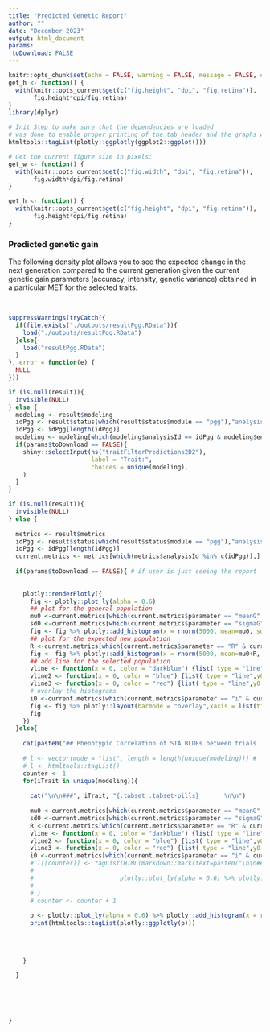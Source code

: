 ```yaml
---
title: "Predicted Genetic Report"
author: ""
date: "December 2023"
output: html_document
params:
 toDownload: FALSE
---
```



```r
knitr::opts_chunk$set(echo = FALSE, warning = FALSE, message = FALSE, error = FALSE)
get_h <- function() {
  with(knitr::opts_current$get(c("fig.height", "dpi", "fig.retina")),
       fig.height*dpi/fig.retina)
}
library(dplyr)
```

```r
# Init Step to make sure that the dependencies are loaded
# was done to enable proper printing of the tab header and the graphs within the for loop below using print(htmltools::tagList(ggplotly(...)))
htmltools::tagList(plotly::ggplotly(ggplot2::ggplot()))

# Get the current figure size in pixels:
get_w <- function() {
  with(knitr::opts_current$get(c("fig.width", "dpi", "fig.retina")),
       fig.width*dpi/fig.retina)
}

get_h <- function() {
  with(knitr::opts_current$get(c("fig.height", "dpi", "fig.retina")),
       fig.height*dpi/fig.retina)
}

```

### Predicted genetic gain

The following density plot allows you to see the expected change in the next generation compared to the current generation given the current genetic gain parameters (accuracy, intensity, genetic variance) obtained in a particular MET for the selected traits.

<p>&nbsp;</p>

```r

suppressWarnings(tryCatch({
  if(file.exists("./outputs/resultPgg.RData")){
    load("./outputs/resultPgg.RData")
  }else{
    load("resultPgg.RData")
  }
}, error = function(e) {
  NULL
}))

if (is.null(result)){
  invisible(NULL)
} else {
  modeling <- result$modeling
  idPgg <- result$status[which(result$status$module == "pgg"),"analysisId"];
  idPgg <- idPgg[length(idPgg)]
  modeling <- modeling[which(modeling$analysisId == idPgg & modeling$environment == "across"),"trait"]
  if(params$toDownload == FALSE){
    shiny::selectInput(ns("traitFilterPredictions2D2"),
                       label = "Trait:",
                       choices = unique(modeling),
    )
  }
}

```

```r
if (is.null(result)){
  invisible(NULL)
} else {
  
  metrics <- result$metrics
  idPgg <- result$status[which(result$status$module == "pgg"),"analysisId"];
  idPgg <- idPgg[length(idPgg)]
  current.metrics <- metrics[which(metrics$analysisId %in% c(idPgg)),]
  
  if(params$toDownload == FALSE){ # if user is just seeing the report
    
    
    plotly::renderPlotly({
      fig <- plotly::plot_ly(alpha = 0.6)
      ## plot for the general population
      mu0 <-current.metrics[which(current.metrics$parameter == "meanG" & current.metrics$trait == input$traitFilterPredictions2D2 ),"value"];
      sd0 <-current.metrics[which(current.metrics$parameter == "sigmaG" & current.metrics$trait == input$traitFilterPredictions2D2 ),"value"];
      fig <- fig %>% plotly::add_histogram(x = rnorm(5000, mean=mu0, sd = sd0 ), histnorm = "probability", name="Current Generation" )
      ## plot for the expected new population
      R <-current.metrics[which(current.metrics$parameter == "R" & current.metrics$trait == input$traitFilterPredictions2D2 ),"value"];
      fig <- fig %>% plotly::add_histogram(x = rnorm(5000, mean=mu0+R, sd = sd0 ), histnorm = "probability", name="Expected New Generation" )
      ## add line for the selected population
      vline <- function(x = 0, color = "darkblue") {list( type = "line",y0 = 0,y1 = 1,yref = "paper",x0 = x, x1 = x,line = list(color = color, dash="dot"))}
      vline2 <- function(x = 0, color = "blue") {list( type = "line",y0 = 0,y1 = 1,yref = "paper",x0 = x, x1 = x,line = list(color = color))}
      vline3 <- function(x = 0, color = "red") {list( type = "line",y0 = 0,y1 = 1,yref = "paper",x0 = x, x1 = x,line = list(color = color))}
      # overlay the histograms
      i0 <-current.metrics[which(current.metrics$parameter == "i" & current.metrics$trait == input$traitFilterPredictions2D2 ),"value"];
      fig <- fig %>% plotly::layout(barmode = "overlay",xaxis = list(title = "Trait value"), yaxis = list(title = "Probability" ),  shapes = list(vline(mu0+(sd0*i0)), vline2(mu0), vline3(mu0+R) ) )
      fig
    })
  }else{
    
    cat(paste0("## Phenotypic Correlation of STA BLUEs between trials  {.tabset .tabset-pills}    \n\n  "))
    
    # l <- vector(mode = "list", length = length(unique(modeling))) #
    # l <- htmltools::tagList()
    counter <- 1
    for(iTrait in unique(modeling)){
      
      cat("\n\n###", iTrait, "{.tabset .tabset-pills}       \n\n")
      
      mu0 <-current.metrics[which(current.metrics$parameter == "meanG" & current.metrics$trait == iTrait ),"value"]
      sd0 <-current.metrics[which(current.metrics$parameter == "sigmaG" & current.metrics$trait == iTrait ),"value"]
      R <-current.metrics[which(current.metrics$parameter == "R" & current.metrics$trait == iTrait ),"value"]
      vline <- function(x = 0, color = "darkblue") {list( type = "line",y0 = 0,y1 = 1,yref = "paper",x0 = x, x1 = x,line = list(color = color, dash="dot"))}
      vline2 <- function(x = 0, color = "blue") {list( type = "line",y0 = 0,y1 = 1,yref = "paper",x0 = x, x1 = x,line = list(color = color))}
      vline3 <- function(x = 0, color = "red") {list( type = "line",y0 = 0,y1 = 1,yref = "paper",x0 = x, x1 = x,line = list(color = color))}
      i0 <-current.metrics[which(current.metrics$parameter == "i" & current.metrics$trait == iTrait ),"value"]
      # l[[counter]] <- tagList(HTML(markdown::mark(text=paste0("\n\n#### ", iTrait, "\n"))),
      # 
      #                        plotly::plot_ly(alpha = 0.6) %>% plotly::add_histogram(x = rnorm(5000, mean=mu0, sd = sd0 ), histnorm = "probability", name="Current Generation" ) %>% plotly::add_histogram(x = rnorm(5000, mean=mu0+R, sd = sd0 ), histnorm = "probability", name="Expected New Generation" ) %>% plotly::layout(barmode = "overlay",xaxis = list(title = "Trait value"), yaxis = list(title = "Probability" ),  shapes = list(vline(mu0+(sd0*i0)), vline2(mu0), vline3(mu0+R) ) )
      # 
      # )
      # counter <- counter + 1
      
      p <- plotly::plot_ly(alpha = 0.6) %>% plotly::add_histogram(x = rnorm(5000, mean=mu0, sd = sd0 ), histnorm = "probability", name="Current Generation" ) %>% plotly::add_histogram(x = rnorm(5000, mean=mu0+R, sd = sd0 ), histnorm = "probability", name="Expected New Generation" ) %>% plotly::layout(barmode = "overlay",xaxis = list(title = "Trait value"), yaxis = list(title = "Probability" ),  shapes = list(vline(mu0+(sd0*i0)), vline2(mu0), vline3(mu0+R) ) )
      print(htmltools::tagList(plotly::ggplotly(p)))
      
      
      
      
    }
    
  }
  
  
  
  
  
}
```






